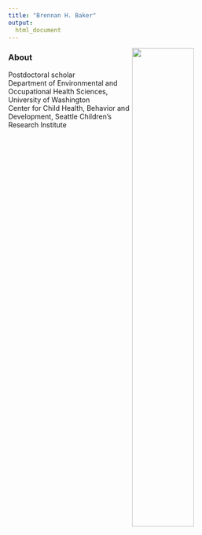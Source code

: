```yaml
---
title: "Brennan H. Baker"
output:
  html_document
---
```

<img src="images/iceland2crop.jpg" style="width:50%" ALIGN = "right">

### About
Postdoctoral scholar <br />
Department of Environmental and Occupational Health Sciences, University of Washington <br />
Center for Child Health, Behavior and Development, Seattle Children’s Research Institute <br />


